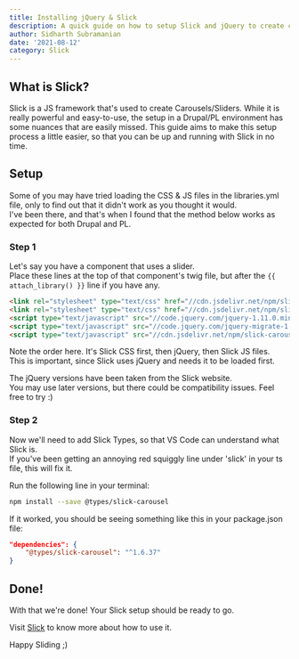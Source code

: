 ```yaml
---
title: Installing jQuery & Slick
description: A quick guide on how to setup Slick and jQuery to create carousels/sliders.
author: Sidharth Subramanian
date: '2021-08-12'
category: Slick
---
```


## What is Slick?   

Slick is a JS framework that's used to create Carousels/Sliders. 
While it is really powerful and easy-to-use, the setup in a Drupal/PL environment has some nuances that are easily missed.
This guide aims to make this setup process a little easier, so that you can be up and running with Slick in no time.

## Setup  

Some of you may have tried loading the CSS & JS files in the libraries.yml file,
only to find out that it didn't work as you thought it would.  
I've been there, and that's when I found that the method below works as expected for both Drupal and PL.

### Step 1

Let's say you have a component that uses a slider.  
Place these lines at the top of that component's twig file, but after the ```{{ attach_library() }}``` line if you have any.  

```html
<link rel="stylesheet" type="text/css" href="//cdn.jsdelivr.net/npm/slick-carousel@latest/slick/slick.css" />
<link rel="stylesheet" type="text/css" href="//cdn.jsdelivr.net/npm/slick-carousel@latest/slick/slick-theme.css" />
<script type="text/javascript" src="//code.jquery.com/jquery-1.11.0.min.js"></script>
<script type="text/javascript" src="//code.jquery.com/jquery-migrate-1.2.1.min.js"></script>
<script type="text/javascript" src="//cdn.jsdelivr.net/npm/slick-carousel@latest/slick/slick.min.js"></script>
```

Note the order here. It's Slick CSS first, then jQuery, then Slick JS files.  
This is important, since Slick uses jQuery and needs it to be loaded first.  

The jQuery versions have been taken from the Slick website.  
You may use later versions, but there could be compatibility issues. Feel free to try :) 

### Step 2

Now we'll need to add Slick Types, so that VS Code can understand what Slick is.  
If you've been getting an annoying red squiggly line under 'slick' in your ts file, this will fix it.  


Run the following line in your terminal:  
```bash
npm install --save @types/slick-carousel
```

If it worked, you should be seeing something like this in your package.json file:  
```json
"dependencies": {
    "@types/slick-carousel": "^1.6.37"
}
```

## Done!  

With that we're done! Your Slick setup should be ready to go. 

Visit [Slick](https://kenwheeler.github.io/slick/) to know more about how to use it.

Happy Sliding ;)  